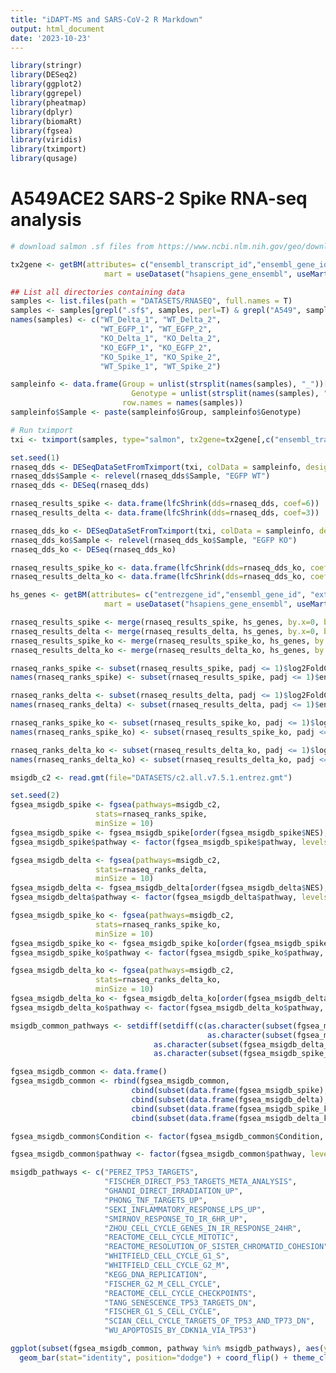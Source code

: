```yaml
---
title: "iDAPT-MS and SARS-CoV-2 R Markdown"
output: html_document
date: '2023-10-23'
---
```


```r
library(stringr)
library(DESeq2)
library(ggplot2)
library(ggrepel)
library(pheatmap)
library(dplyr)
library(biomaRt)
library(fgsea)
library(viridis)
library(tximport)
library(qusage)
```

# A549ACE2 SARS-2 Spike RNA-seq analysis

```r
# download salmon .sf files from https://www.ncbi.nlm.nih.gov/geo/download/?acc=GSE241891&format=file

tx2gene <- getBM(attributes= c("ensembl_transcript_id","ensembl_gene_id", "external_gene_name"),
                     mart = useDataset("hsapiens_gene_ensembl", useMart("ensembl")))

## List all directories containing data  
samples <- list.files(path = "DATASETS/RNASEQ", full.names = T)
samples <- samples[grepl(".sf$", samples, perl=T) & grepl("A549", samples)]
names(samples) <- c("WT_Delta_1", "WT_Delta_2",
                    "WT_EGFP_1", "WT_EGFP_2",
                    "KO_Delta_1", "KO_Delta_2",
                    "KO_EGFP_1", "KO_EGFP_2",
                    "KO_Spike_1", "KO_Spike_2",
                    "WT_Spike_1", "WT_Spike_2")

sampleinfo <- data.frame(Group = unlist(strsplit(names(samples), "_"))[c(F,T,F)],
                           Genotype = unlist(strsplit(names(samples), "_"))[c(T,F,F)],
                         row.names = names(samples))
sampleinfo$Sample <- paste(sampleinfo$Group, sampleinfo$Genotype)

# Run tximport
txi <- tximport(samples, type="salmon", tx2gene=tx2gene[,c("ensembl_transcript_id", "ensembl_gene_id")], countsFromAbundance="lengthScaledTPM", ignoreTxVersion = T)
```

```r
set.seed(1)
rnaseq_dds <- DESeqDataSetFromTximport(txi, colData = sampleinfo, design = ~Sample)
rnaseq_dds$Sample <- relevel(rnaseq_dds$Sample, "EGFP WT")
rnaseq_dds <- DESeq(rnaseq_dds)

rnaseq_results_spike <- data.frame(lfcShrink(dds=rnaseq_dds, coef=6))
rnaseq_results_delta <- data.frame(lfcShrink(dds=rnaseq_dds, coef=3))

rnaseq_dds_ko <- DESeqDataSetFromTximport(txi, colData = sampleinfo, design = ~Sample)
rnaseq_dds_ko$Sample <- relevel(rnaseq_dds_ko$Sample, "EGFP KO")
rnaseq_dds_ko <- DESeq(rnaseq_dds_ko)

rnaseq_results_spike_ko <- data.frame(lfcShrink(dds=rnaseq_dds_ko, coef=5))
rnaseq_results_delta_ko <- data.frame(lfcShrink(dds=rnaseq_dds_ko, coef=2))
```

```r
hs_genes <- getBM(attributes= c("entrezgene_id","ensembl_gene_id", "external_gene_name"),
                     mart = useDataset("hsapiens_gene_ensembl", useMart("ensembl")))
```

```r
rnaseq_results_spike <- merge(rnaseq_results_spike, hs_genes, by.x=0, by.y="ensembl_gene_id")
rnaseq_results_delta <- merge(rnaseq_results_delta, hs_genes, by.x=0, by.y="ensembl_gene_id")
rnaseq_results_spike_ko <- merge(rnaseq_results_spike_ko, hs_genes, by.x=0, by.y="ensembl_gene_id")
rnaseq_results_delta_ko <- merge(rnaseq_results_delta_ko, hs_genes, by.x=0, by.y="ensembl_gene_id")
```

```r
rnaseq_ranks_spike <- subset(rnaseq_results_spike, padj <= 1)$log2FoldChange
names(rnaseq_ranks_spike) <- subset(rnaseq_results_spike, padj <= 1)$entrezgene_id

rnaseq_ranks_delta <- subset(rnaseq_results_delta, padj <= 1)$log2FoldChange
names(rnaseq_ranks_delta) <- subset(rnaseq_results_delta, padj <= 1)$entrezgene_id

rnaseq_ranks_spike_ko <- subset(rnaseq_results_spike_ko, padj <= 1)$log2FoldChange
names(rnaseq_ranks_spike_ko) <- subset(rnaseq_results_spike_ko, padj <= 1)$entrezgene_id

rnaseq_ranks_delta_ko <- subset(rnaseq_results_delta_ko, padj <= 1)$log2FoldChange
names(rnaseq_ranks_delta_ko) <- subset(rnaseq_results_delta_ko, padj <= 1)$entrezgene_id
```

```r
msigdb_c2 <- read.gmt(file="DATASETS/c2.all.v7.5.1.entrez.gmt")
```

```r
set.seed(2)
fgsea_msigdb_spike <- fgsea(pathways=msigdb_c2, 
                   stats=rnaseq_ranks_spike, 
                   minSize = 10)
fgsea_msigdb_spike <- fgsea_msigdb_spike[order(fgsea_msigdb_spike$NES),]
fgsea_msigdb_spike$pathway <- factor(fgsea_msigdb_spike$pathway, levels=unique(fgsea_msigdb_spike$pathway))

fgsea_msigdb_delta <- fgsea(pathways=msigdb_c2, 
                   stats=rnaseq_ranks_delta, 
                   minSize = 10)
fgsea_msigdb_delta <- fgsea_msigdb_delta[order(fgsea_msigdb_delta$NES),]
fgsea_msigdb_delta$pathway <- factor(fgsea_msigdb_delta$pathway, levels=unique(fgsea_msigdb_delta$pathway))

fgsea_msigdb_spike_ko <- fgsea(pathways=msigdb_c2, 
                   stats=rnaseq_ranks_spike_ko, 
                   minSize = 10)
fgsea_msigdb_spike_ko <- fgsea_msigdb_spike_ko[order(fgsea_msigdb_spike_ko$NES),]
fgsea_msigdb_spike_ko$pathway <- factor(fgsea_msigdb_spike_ko$pathway, levels=unique(fgsea_msigdb_spike_ko$pathway))

fgsea_msigdb_delta_ko <- fgsea(pathways=msigdb_c2, 
                   stats=rnaseq_ranks_delta_ko, 
                   minSize = 10)
fgsea_msigdb_delta_ko <- fgsea_msigdb_delta_ko[order(fgsea_msigdb_delta_ko$NES),]
fgsea_msigdb_delta_ko$pathway <- factor(fgsea_msigdb_delta_ko$pathway, levels=unique(fgsea_msigdb_delta_ko$pathway))

```


```r
msigdb_common_pathways <- setdiff(setdiff(c(as.character(subset(fgsea_msigdb_delta, padj < 0.05)$pathway),
                                            as.character(subset(fgsea_msigdb_spike, padj < 0.05)$pathway)),
                                as.character(subset(fgsea_msigdb_delta_ko, padj < 0.05)$pathway)),
                                as.character(subset(fgsea_msigdb_spike_ko, padj < 0.05)$pathway))

fgsea_msigdb_common <- data.frame()
fgsea_msigdb_common <- rbind(fgsea_msigdb_common, 
                           cbind(subset(data.frame(fgsea_msigdb_spike), pathway %in% msigdb_common_pathways)[,c(1,3,6)], Condition = "Spike"),
                           cbind(subset(data.frame(fgsea_msigdb_delta), pathway %in% msigdb_common_pathways)[,c(1,3,6)], Condition = "Delta"),
                           cbind(subset(data.frame(fgsea_msigdb_spike_ko), pathway %in% msigdb_common_pathways)[,c(1,3,6)], Condition = "Spike KO"),
                           cbind(subset(data.frame(fgsea_msigdb_delta_ko), pathway %in% msigdb_common_pathways)[,c(1,3,6)], Condition = "Delta KO")) 

fgsea_msigdb_common$Condition <- factor(fgsea_msigdb_common$Condition, levels = c("Spike", "Delta", "Spike KO", "Delta KO"))

fgsea_msigdb_common$pathway <- factor(fgsea_msigdb_common$pathway, levels=subset(fgsea_msigdb_common, Condition=="Delta")$pathway[order(-log10(subset(fgsea_msigdb_common, Condition=="Delta")$padj) * sign(subset(fgsea_msigdb_common, Condition=="Delta")$NES))])
```

```r
msigdb_pathways <- c("PEREZ_TP53_TARGETS",
                     "FISCHER_DIRECT_P53_TARGETS_META_ANALYSIS",
                     "GHANDI_DIRECT_IRRADIATION_UP",
                     "PHONG_TNF_TARGETS_UP",
                     "SEKI_INFLAMMATORY_RESPONSE_LPS_UP",
                     "SMIRNOV_RESPONSE_TO_IR_6HR_UP",
                     "ZHOU_CELL_CYCLE_GENES_IN_IR_RESPONSE_24HR",
                     "REACTOME_CELL_CYCLE_MITOTIC",
                     "REACTOME_RESOLUTION_OF_SISTER_CHROMATID_COHESION",
                     "WHITFIELD_CELL_CYCLE_G1_S",
                     "WHITFIELD_CELL_CYCLE_G2_M",
                     "KEGG_DNA_REPLICATION",
                     "FISCHER_G2_M_CELL_CYCLE",
                     "REACTOME_CELL_CYCLE_CHECKPOINTS",
                     "TANG_SENESCENCE_TP53_TARGETS_DN",
                     "FISCHER_G1_S_CELL_CYCLE",
                     "SCIAN_CELL_CYCLE_TARGETS_OF_TP53_AND_TP73_DN",
                     "WU_APOPTOSIS_BY_CDKN1A_VIA_TP53")

ggplot(subset(fgsea_msigdb_common, pathway %in% msigdb_pathways), aes(y = sign(NES)*-log10(padj), x = pathway, fill = Condition)) +
  geom_bar(stat="identity", position="dodge") + coord_flip() + theme_classic() +  geom_hline(yintercept=c(log10(0.05), -log10(0.05)), lty=3, color="red") + geom_hline(yintercept=0, lty=3, color="black") + xlab("MSigDB Pathways") + ylab("Signed -Log10 FDR, GSEA")
```




